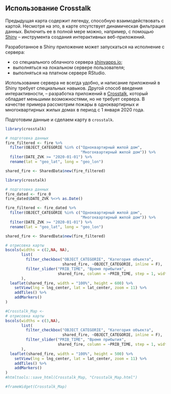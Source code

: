 ## Использование Crosstalk

Предыдущая карта содержит легенду, способную взаимодействовать с картой. 
Несмотря на это, в карте отсутствует динамическая фильтрация данных. Включить ее в полной мере можно, например, с помощью [Shiny](https://shiny.rstudio.com/) -- инструмента создания интерактивных веб-приложений. 

Разработанное в Shiny приложение может запускаться на исполнение с сервера:

- со специального облачного сервера [shinyapps.io](https://www.shinyapps.io/);
- выполняться на локальном сервере пользователя; 
- выполняться на платном сервере RStudio.

Использование сервера не всегда удобно, и написание приложений в Shiny требует специальных навыков. Другой способ введения интерактивности, -- разработка приложений в  [Crosstalk](https://rstudio.github.io/crosstalk/using.html), который обладает меньшими возможностями, но не требует сервера. В качестве примера рассмотрим пожары в одноквартирных и многоквартирных жилых домах в период с 1 января 2020 года.

Подготовим данные и сделаем карту в `crosstalk`.

```r
library(crosstalk)

# подготовка данных
fire_filtered <- fire %>% 
  filter(OBJECT_CATEGORIE %in% c("Одноквартирный жилой дом",
                                 "Многоквартирный жилой дом")) %>% 
  filter(DATE_ZVK >= "2020-01-01") %>% 
  rename(lat = "geo_lat", long = "geo_lon")

shared_fire <- SharedData$new(fire_filtered)
```

```r
library(crosstalk)

# подготовка данных
fire_dated <- fire_0
fire_dated$DATE_ZVK %<>% as.Date()

fire_filtered <- fire_dated %>% 
  filter(OBJECT_CATEGORIE %in% c("Одноквартирный жилой дом",
                                 "Многоквартирный жилой дом")) %>% 
  filter(DATE_ZVK >= "2020-01-01") %>% 
  rename(lat = "geo_lat", long = "geo_lon")

shared_fire <- SharedData$new(fire_filtered)
```

```r
# отрисовка карты
bscols(widths = c(2,NA, NA),
       list(
         filter_checkbox("OBJECT_CATEGORIE", "Категория объекта", 
                         shared_fire, ~OBJECT_CATEGORIE, inline = F),
         filter_slider("PRIB_TIME", "Время прибытия", 
                       shared_fire, column = ~PRIB_TIME, step = 1, width = "100%") 
       ),
  leaflet(shared_fire, width = "100%", height = 600) %>% 
    setView(lng = lng_center, lat = lat_center, zoom = 11) %>%
    addTiles() %>% 
    addMarkers()
)
```

```r
#Crosstalk_Map <-
# отрисовка карты
bscols(widths = c(3,NA),
       list(
         filter_checkbox("OBJECT_CATEGORIE", "Категория объекта", 
                         shared_fire, ~OBJECT_CATEGORIE, inline = F),
         filter_slider("PRIB_TIME", "Время прибытия", 
                       shared_fire, column = ~PRIB_TIME, step = 1, width = "100%") 
       ),
  leaflet(shared_fire, width = "100%", height = 500) %>%  
    setView(lng = lng_center, lat = lat_center, zoom = 11) %>%
    addTiles() %>% 
    addMarkers()
)
#htmltools::save_html(Crosstalk_Map, "Crosstalk_Map.html")

#frameWidget(Crosstalk_Map)
```
